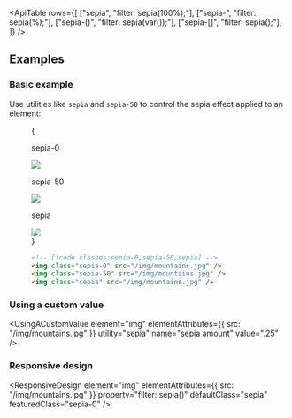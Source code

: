 


<ApiTable
  rows={[
    ["sepia", "filter: sepia(100%);"],
    ["sepia-<number>", "filter: sepia(<number>%);"],
    ["sepia-(<custom-property>)", "filter: sepia(var(<custom-property>));"],
    ["sepia-[<value>]", "filter: sepia(<value>);"],
  ]}
/>

## Examples

### Basic example

Use utilities like `sepia` and `sepia-50` to control the sepia effect applied to an element:

<Figure>

<Example padding={false}>
  {
    <div className="flex scroll-p-8 justify-center overflow-scroll sm:block sm:overflow-visible">
      <div className="flex shrink-0 items-center justify-around gap-6 p-8 font-mono font-bold sm:gap-4">
        <div className="flex shrink-0 flex-col items-center">
          <p className="mb-3 text-center font-mono text-xs font-medium text-gray-500 dark:text-gray-400">sepia-0</p>
          <div className="relative sepia-0">
            <img
              className="size-24 rounded-lg object-cover"
              src="https://images.unsplash.com/photo-1554629947-334ff61d85dc?ixid=MnwxMjA3fDB8MHxwaG90by1wYWdlfHx8fGVufDB8fHx8&ixlib=rb-1.2.1&auto=format&fit=crop&w=1000&h=1000&q=90"
            />
            <div className="absolute inset-0 rounded-lg ring-1 ring-black/10 ring-inset"></div>
          </div>
        </div>
        <div className="flex shrink-0 flex-col items-center">
          <p className="mb-3 text-center font-mono text-xs font-medium text-gray-500 dark:text-gray-400">sepia-50</p>
          <div className="relative sepia-50">
            <img
              className="size-24 rounded-lg object-cover"
              src="https://images.unsplash.com/photo-1554629947-334ff61d85dc?ixid=MnwxMjA3fDB8MHxwaG90by1wYWdlfHx8fGVufDB8fHx8&ixlib=rb-1.2.1&auto=format&fit=crop&w=1000&h=1000&q=90"
            />
            <div className="absolute inset-0 rounded-lg ring-1 ring-black/10 ring-inset"></div>
          </div>
        </div>
        <div className="flex shrink-0 flex-col items-center">
          <p className="mb-3 text-center font-mono text-xs font-medium text-gray-500 dark:text-gray-400">sepia</p>
          <div className="relative sepia">
            <img
              className="size-24 rounded-lg object-cover"
              src="https://images.unsplash.com/photo-1554629947-334ff61d85dc?ixid=MnwxMjA3fDB8MHxwaG90by1wYWdlfHx8fGVufDB8fHx8&ixlib=rb-1.2.1&auto=format&fit=crop&w=1000&h=1000&q=90"
            />
            <div className="absolute inset-0 rounded-lg ring-1 ring-black/10 ring-inset"></div>
          </div>
        </div>
      </div>
    </div>
  }
</Example>

```html
<!-- [!code classes:sepia-0,sepia-50,sepia] -->
<img class="sepia-0" src="/img/mountains.jpg" />
<img class="sepia-50" src="/img/mountains.jpg" />
<img class="sepia" src="/img/mountains.jpg" />
```

</Figure>

### Using a custom value

<UsingACustomValue
  element="img"
  elementAttributes={{ src: "/img/mountains.jpg" }}
  utility="sepia"
  name="sepia amount"
  value=".25"
/>

### Responsive design

<ResponsiveDesign
  element="img"
  elementAttributes={{ src: "/img/mountains.jpg" }}
  property="filter: sepia()"
  defaultClass="sepia"
  featuredClass="sepia-0"
/>



